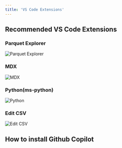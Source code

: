 ```yaml
---
title: 'VS Code Extensions'
---
```




## Recommended VS Code Extensions

### Parquet Explorer

<img
  src="/assets/images/docs/vscode-extension-parquet-explorer.png"
  alt="Parquet Explorer"
/>

### MDX

<img
  src="/assets/images/docs/vscode-extension-mdx.png"
  alt="MDX"
/>

### Python(ms-python)

<img
  src="/assets/images/docs/vscode-extension-python.png"
  alt="Python"
/>

### Edit CSV

<img
  src="/assets/images/docs/vscode-extension-edit-csv.png"
  alt="Edit CSV"
/>

## How to install Github Copilot

